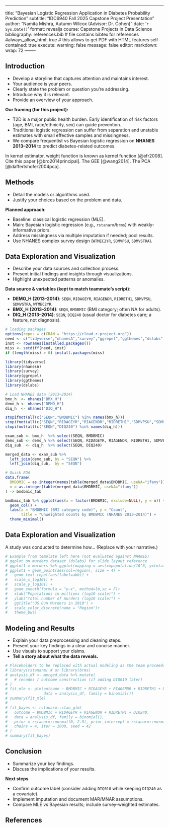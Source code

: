 ---

title: "Bayesian Logistic Regression Application in Diabetes Probability Prediction"
subtitle: "IDC6940 Fall 2025 Capstone Project Presentation"
author: "Namita Mishra, Autumn Wilcox (Advisor: Dr. Cohen)"
date: '`r Sys.Date()`'
format:
revealjs
course: Capstone Projects in Data Science
bibliography: references.bib # file contains bibtex for references
#always_allow_html: true # this allows to get PDF with HTML features
self-contained: true
execute:
warning: false
message: false
editor:
markdown:
wrap: 72
--------

## Introduction  {.smaller}

* Develop a storyline that captures attention and maintains interest.
* Your audience is your peers.
* Clearly state the problem or question you're addressing.
* Introduce why it is relevant.
* Provide an overview of your approach.

**Our framing (for this project):**

* T2D is a major public health burden. Early identification of risk factors (age, BMI, race/ethnicity, sex) can guide prevention.
* Traditional logistic regression can suffer from separation and unstable estimates with small effective samples and missingness.
* We compare frequentist vs Bayesian logistic regression on **NHANES 2013–2014** to predict diabetes-related outcomes.

In kernel estimator, weight function is known as kernel function [@efr2008].
Cite this paper [@bro2014principal]. The GEE [@wang2014]. The PCA [@daffertshofer2004pca].

## Methods

* Detail the models or algorithms used.
* Justify your choices based on the problem and data.

**Planned approach:**

* Baseline: classical logistic regression (MLE).
* Main: Bayesian logistic regression (e.g., `rstanarm`/`brms`) with weakly-informative priors.
* Address missingness via multiple imputation if needed; pool results.
* Use NHANES complex survey design (`WTMEC2YR`, `SDMVPSU`, `SDMVSTRA`).

## Data Exploration and Visualization

* Describe your data sources and collection process.
* Present initial findings and insights through visualizations.
* Highlight unexpected patterns or anomalies.

**Data source & variables (kept to match teammate’s script):**

* **DEMO_H (2013–2014)**: `SEQN`, `RIDAGEYR`, `RIAGENDR`, `RIDRETH1`, `SDMVPSU`, `SDMVSTRA`, `WTMEC2YR`.
* **BMX_H (2013–2014)**: `SEQN`, `BMDBMIC` (BMI category; often NA for adults).
* **DIQ_H (2013–2014)**: `SEQN`, `DIQ240` (usual doctor for diabetes care; a feature, not diagnosis).

```r
# loading packages 
options(repos = c(CRAN = "https://cloud.r-project.org"))
need <- c("tidyverse","nhanesA","survey","ggrepel","ggthemes","dslabs")
inst <- rownames(installed.packages())
miss <- setdiff(need, inst)
if (length(miss) > 0) install.packages(miss)

library(tidyverse)
library(nhanesA)
library(survey)
library(ggrepel)
library(ggthemes)
library(dslabs)
```

```r
# Load NHANES data (2013–2014)
bmx_h  <- nhanes("BMX_H")
demo_h <- nhanes("DEMO_H")
diq_h  <- nhanes("DIQ_H")

stopifnot(all(c("SEQN","BMDBMIC") %in% names(bmx_h)))
stopifnot(all(c("SEQN","RIDAGEYR","RIAGENDR","RIDRETH1","SDMVPSU","SDMVSTRA","WTMEC2YR") %in% names(demo_h)))
stopifnot(all(c("SEQN","DIQ240") %in% names(diq_h)))

exam_sub <- bmx_h  %>% select(SEQN, BMDBMIC)
demo_sub <- demo_h %>% select(SEQN, RIDAGEYR, RIAGENDR, RIDRETH1, SDMVPSU, SDMVSTRA, WTMEC2YR)
diq_sub  <- diq_h  %>% select(SEQN, DIQ240)

merged_data <- exam_sub %>%
  left_join(demo_sub, by = "SEQN") %>%
  left_join(diq_sub,  by = "SEQN")

# Quick EDA
data.frame(
  BMDBMIC = as.integer(names(table(merged_data$BMDBMIC, useNA="ifany"))),
  n = as.integer(table(merged_data$BMDBMIC, useNA="ifany"))
) -> bmdbmic_tab

bmdbmic_tab %>% ggplot(aes(x = factor(BMDBMIC, exclude=NULL), y = n)) +
  geom_col() +
  labs(x = "BMDBMIC (BMI category code)", y = "Count",
       title = "Unweighted counts by BMDBMIC (NHANES 2013–2014)") +
  theme_minimal()
```

## Data Exploration and Visualization {.smaller}

A study was conducted to determine how… (Replace with your narrative.)

```r
# Example from template left here (not evaluated against NHANES)
# ggplot on murders dataset (dslabs) for slide layout reference
# ggplot1 = murders %>% ggplot(mapping = aes(x=population/10^6, y=total))
# ggplot1 + geom_point(aes(col=region), size = 4) +
#   geom_text_repel(aes(label=abb)) +
#   scale_x_log10() +
#   scale_y_log10() +
#   geom_smooth(formula = "y~x", method=lm,se = F)+
#   xlab("Populations in millions (log10 scale)") + 
#   ylab("Total number of murders (log10 scale)") +
#   ggtitle("US Gun Murders in 2010") +
#   scale_color_discrete(name = "Region")+
#   theme_bw()
```

## Modeling and Results

* Explain your data preprocessing and cleaning steps.
* Present your key findings in a clear and concise manner.
* Use visuals to support your claims.
* **Tell a story about what the data reveals.**

```r
# Placeholders to be replaced with actual modeling as the team proceeds
# library(rstanarm) # or library(brms)
# analysis_df <- merged_data %>% mutate(
#   # recodes / outcome construction (if adding DIQ010 later)
# )
# fit_mle <- glm(outcome ~ BMDBMIC + RIDAGEYR + RIAGENDR + RIDRETH1 + DIQ240,
#                data = analysis_df, family = binomial())
# summary(fit_mle)
#
# fit_bayes <- rstanarm::stan_glm(
#   outcome ~ BMDBMIC + RIDAGEYR + RIAGENDR + RIDRETH1 + DIQ240,
#   data = analysis_df, family = binomial(),
#   prior = rstanarm::normal(0, 2.5), prior_intercept = rstanarm::normal(0, 5),
#   chains = 4, iter = 2000, seed = 42
# )
# summary(fit_bayes)
```

## Conclusion

* Summarize your key findings.
* Discuss the implications of your results.

**Next steps**

* Confirm outcome label (consider adding `DIQ010` while keeping `DIQ240` as a covariate).
* Implement imputation and document MAR/MNAR assumptions.
* Compare MLE vs Bayesian results; include survey-weighted estimates.

## References
